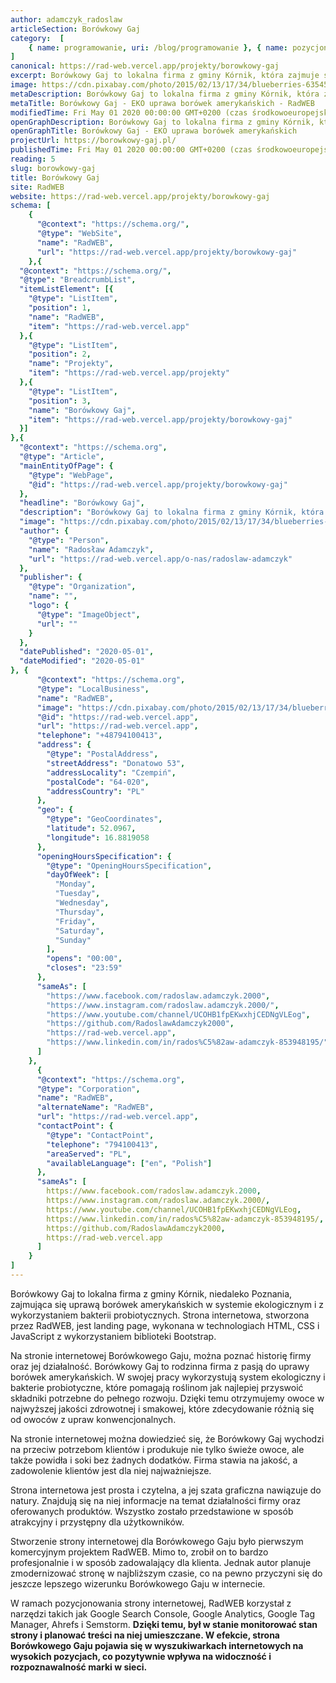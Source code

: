 ```yaml
---
author: adamczyk_radoslaw
articleSection: Borówkowy Gaj
category:  [
	{ name: programowanie, uri: /blog/programowanie }, { name: pozycjonowanie, uri: /blog/pozycjonowanie }
]
canonical: https://rad-web.vercel.app/projekty/borowkowy-gaj
excerpt: Borówkowy Gaj to lokalna firma z gminy Kórnik, która zajmuje się uprawą borówek amerykańskich w sposób ekologiczny z wykorzystaniem bakterii probiotycznych. Strona internetowa stworzona przez RadWEB jest prostą i czytelną landing page, która opisuje historię firmy oraz jej produkty. 
image: https://cdn.pixabay.com/photo/2015/02/13/17/34/blueberries-635455_960_720.jpg
metaDescription: Borówkowy Gaj to lokalna firma z gminy Kórnik, która zajmuje się eko uprawą borówek. Strona internetowa stworzona przez RadWEB jest prosta i czytelna. która opisuje historię firmy oraz jej produkty. Zapraszamy!
metaTitle: Borówkowy Gaj - EKO uprawa borówek amerykańskich - RadWEB
modifiedTime: Fri May 01 2020 00:00:00 GMT+0200 (czas środkowoeuropejski letni)
openGraphDescription: Borówkowy Gaj to lokalna firma z gminy Kórnik, która zajmuje się eko uprawą borówek. Strona internetowa stworzona przez RadWEB jest prosta i czytelna. która opisuje historię firmy oraz jej produkty. Zapraszamy!
openGraphTitle: Borówkowy Gaj - EKO uprawa borówek amerykańskich
projectUrl: https://borowkowy-gaj.pl/
publishedTime: Fri May 01 2020 00:00:00 GMT+0200 (czas środkowoeuropejski letni)
reading: 5
slug: borowkowy-gaj
title: Borówkowy Gaj
site: RadWEB
website: https://rad-web.vercel.app/projekty/borowkowy-gaj
schema: [
	{
      "@context": "https://schema.org/",
      "@type": "WebSite",
      "name": "RadWEB",
      "url": "https://rad-web.vercel.app/projekty/borowkowy-gaj"
    },{
  "@context": "https://schema.org/", 
  "@type": "BreadcrumbList", 
  "itemListElement": [{
    "@type": "ListItem", 
    "position": 1, 
    "name": "RadWEB",
    "item": "https://rad-web.vercel.app"  
  },{
    "@type": "ListItem", 
    "position": 2, 
    "name": "Projekty",
    "item": "https://rad-web.vercel.app/projekty"  
  },{
    "@type": "ListItem", 
    "position": 3, 
    "name": "Borówkowy Gaj",
    "item": "https://rad-web.vercel.app/projekty/borowkowy-gaj"  
  }]
},{
  "@context": "https://schema.org",
  "@type": "Article",
  "mainEntityOfPage": {
    "@type": "WebPage",
    "@id": "https://rad-web.vercel.app/projekty/borowkowy-gaj"
  },
  "headline": "Borówkowy Gaj",
  "description": "Borówkowy Gaj to lokalna firma z gminy Kórnik, która zajmuje się uprawą borówek amerykańskich w sposób ekologiczny z wykorzystaniem bakterii probiotycznych. Strona internetowa stworzona przez RadWEB jest prostą i czytelną landing page, która opisuje historię firmy oraz jej produkty.",
  "image": "https://cdn.pixabay.com/photo/2015/02/13/17/34/blueberries-635455_960_720.jpg",  
  "author": {
    "@type": "Person",
    "name": "Radosław Adamczyk",
    "url": "https://rad-web.vercel.app/o-nas/radoslaw-adamczyk"
  },  
  "publisher": {
    "@type": "Organization",
    "name": "",
    "logo": {
      "@type": "ImageObject",
      "url": ""
    }
  },
  "datePublished": "2020-05-01",
  "dateModified": "2020-05-01"
}, {
      "@context": "https://schema.org",
      "@type": "LocalBusiness",
      "name": "RadWEB",
      "image": "https://cdn.pixabay.com/photo/2015/02/13/17/34/blueberries-635455_960_720.jpg",
      "@id": "https://rad-web.vercel.app",
      "url": "https://rad-web.vercel.app",
      "telephone": "+48794100413",
      "address": {
        "@type": "PostalAddress",
        "streetAddress": "Donatowo 53",
        "addressLocality": "Czempiń",
        "postalCode": "64-020",
        "addressCountry": "PL"
      },
      "geo": {
        "@type": "GeoCoordinates",
        "latitude": 52.0967,
        "longitude": 16.8819058
      },
      "openingHoursSpecification": {
        "@type": "OpeningHoursSpecification",
        "dayOfWeek": [
          "Monday",
          "Tuesday",
          "Wednesday",
          "Thursday",
          "Friday",
          "Saturday",
          "Sunday"
        ],
        "opens": "00:00",
        "closes": "23:59"
      },
      "sameAs": [
        "https://www.facebook.com/radoslaw.adamczyk.2000",
        "https://www.instagram.com/radoslaw.adamczyk.2000/",
        "https://www.youtube.com/channel/UCOHB1fpEKwxhjCEDNgVLEog",
        "https://github.com/RadoslawAdamczyk2000",
        "https://rad-web.vercel.app",
        "https://www.linkedin.com/in/rados%C5%82aw-adamczyk-853948195/"
      ]
    },
	  {
      "@context": "https://schema.org",
      "@type": "Corporation",
      "name": "RadWEB",
      "alternateName": "RadWEB",
      "url": "https://rad-web.vercel.app",
      "contactPoint": {
        "@type": "ContactPoint",
        "telephone": "794100413",
        "areaServed": "PL",
        "availableLanguage": ["en", "Polish"]
      },
      "sameAs": [
        https://www.facebook.com/radoslaw.adamczyk.2000,
        https://www.instagram.com/radoslaw.adamczyk.2000/,
        https://www.youtube.com/channel/UCOHB1fpEKwxhjCEDNgVLEog,
        https://www.linkedin.com/in/rados%C5%82aw-adamczyk-853948195/,
        https://github.com/RadoslawAdamczyk2000,
        https://rad-web.vercel.app
      ]
    }
]
---
```


Borówkowy Gaj to lokalna firma z gminy Kórnik, niedaleko Poznania, zajmująca się uprawą borówek amerykańskich w systemie ekologicznym i z wykorzystaniem bakterii probiotycznych. Strona internetowa, stworzona przez RadWEB, jest landing page, wykonana w technologiach HTML, CSS i JavaScript z wykorzystaniem biblioteki Bootstrap.

Na stronie internetowej Borówkowego Gaju, można poznać historię firmy oraz jej działalność. Borówkowy Gaj to rodzinna firma z pasją do uprawy borówek amerykańskich. W swojej pracy wykorzystują system ekologiczny i bakterie probiotyczne, które pomagają roślinom jak najlepiej przyswoić składniki potrzebne do pełnego rozwoju. Dzięki temu otrzymujemy owoce w najwyższej jakości zdrowotnej i smakowej, które zdecydowanie różnią się od owoców z upraw konwencjonalnych.

Na stronie internetowej można dowiedzieć się, że Borówkowy Gaj wychodzi na przeciw potrzebom klientów i produkuje nie tylko świeże owoce, ale także powidła i soki bez żadnych dodatków. Firma stawia na jakość, a zadowolenie klientów jest dla niej najważniejsze.

Strona internetowa jest prosta i czytelna, a jej szata graficzna nawiązuje do natury. Znajdują się na niej informacje na temat działalności firmy oraz oferowanych produktów. Wszystko zostało przedstawione w sposób atrakcyjny i przystępny dla użytkowników.

Stworzenie strony internetowej dla Borówkowego Gaju było pierwszym komercyjnym projektem RadWEB. Mimo to, zrobił on to bardzo profesjonalnie i w sposób zadowalający dla klienta. Jednak autor planuje zmodernizować stronę w najbliższym czasie, co na pewno przyczyni się do jeszcze lepszego wizerunku Borówkowego Gaju w internecie.

W ramach pozycjonowania strony internetowej, RadWEB korzystał z narzędzi takich jak Google Search Console, Google Analytics, Google Tag Manager, Ahrefs i Semstorm. **Dzięki temu, był w stanie monitorować stan strony i planować treści na niej umieszczane. W efekcie, strona Borówkowego Gaju pojawia się w wyszukiwarkach internetowych na wysokich pozycjach, co pozytywnie wpływa na widoczność i rozpoznawalność marki w sieci.**

